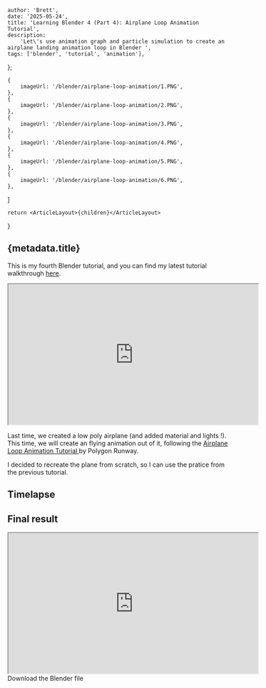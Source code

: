 
    author: 'Brett',
    date: '2025-05-24',
    title: 'Learning Blender 4 (Part 4): Airplane Loop Animation Tutorial',
    description:
        'Let\'s use animation graph and particle simulation to create an airplane landing animation loop in Blender ',
    tags: ['blender', 'tutorial', 'animation'],
};

    {
        imageUrl: '/blender/airplane-loop-animation/1.PNG',
    },
    {
        imageUrl: '/blender/airplane-loop-animation/2.PNG',
    },
    {
        imageUrl: '/blender/airplane-loop-animation/3.PNG',
    },
    {
        imageUrl: '/blender/airplane-loop-animation/4.PNG',
    },
    {
        imageUrl: '/blender/airplane-loop-animation/5.PNG',
    },
    {
        imageUrl: '/blender/airplane-loop-animation/6.PNG',
    },
]

    return <ArticleLayout>{children}</ArticleLayout>

}

## {metadata.title}

This is my fourth Blender tutorial, and you can find my latest tutorial walkthrough [here](/articles/blender-low-poly-airplane). 

<iframe 
    width="560"
    height="315"
    src="https://www.youtube.com/embed/cWLsHuY_PhI?si=I_VSbst2kFIaxQcY"
    title="YouTube video player"
    allow="accelerometer; autoplay; clipboard-write; encrypted-media; gyroscope; picture-in-picture; web-share"
    referrerPolicy="strict-origin-when-cross-origin"
    allowFullScreen
    className="place-self-center"
    >
</iframe>

Last time, we created a low poly airplane (and added material and lights !).
This time, we will create an flying animation out of it, following the [Airplane Loop Animation Tutorial ](https://www.youtube.com/watch?v=cWLsHuY_PhI&ab_channel=PolygonRunway) by Polygon Runway.

I decided to recreate the plane from scratch, so I can use the pratice from the previous tutorial.

## Timelapse

<ImageList images={images} />

## Final result


<iframe 
    width="560"
    height="315"
    src="https://www.youtube.com/embed/JY9cME6m-Xc?si=dPpejSYIDGnYICDm"
    title="YouTube video player"
    allow="accelerometer; autoplay; clipboard-write; encrypted-media; gyroscope; picture-in-picture; web-share"
    referrerPolicy="strict-origin-when-cross-origin"
    allowFullScreen
    className="place-self-center"
    >
</iframe>


<div className="flex justify-center mt-4 mb-8">
    <Link href="/blender/airplane-loop-animation/airplane3.blend">Download the Blender file</Link>
</div>